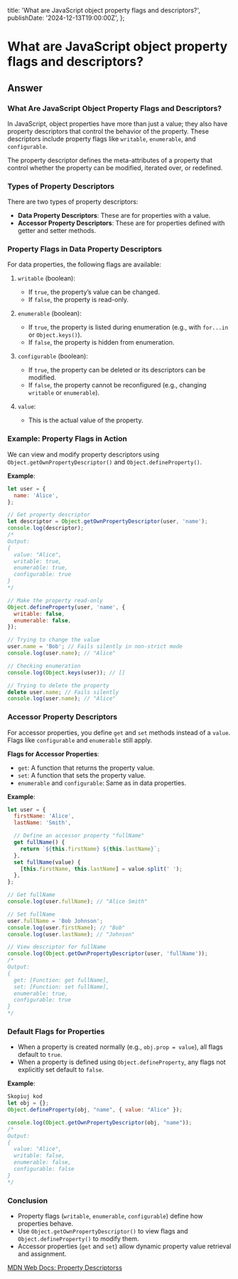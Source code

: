 
  title: 'What are JavaScript object property flags and descriptors?',
  publishDate: '2024-12-13T19:00:00Z',
};

# What are JavaScript object property flags and descriptors?

## Answer

### What Are JavaScript Object Property Flags and Descriptors?

In JavaScript, object properties have more than just a value; they also have property descriptors that control the behavior of the property. These descriptors include property flags like `writable`, `enumerable`, and `configurable`.

The property descriptor defines the meta-attributes of a property that control whether the property can be modified, iterated over, or redefined.

### Types of Property Descriptors

There are two types of property descriptors:

- **Data Property Descriptors**: These are for properties with a value.
- **Accessor Property Descriptors**: These are for properties defined with getter and setter methods.

### Property Flags in Data Property Descriptors

For data properties, the following flags are available:

1. `writable` (boolean):


    - If `true`, the property’s value can be changed.
    - If `false`, the property is read-only.

2. `enumerable` (boolean):


    - If `true`, the property is listed during enumeration (e.g., with `for...in` or `Object.keys()`).
    - If `false`, the property is hidden from enumeration.

3. `configurable` (boolean):


    - If `true`, the property can be deleted or its descriptors can be modified.
    - If `false`, the property cannot be reconfigured (e.g., changing `writable` or `enumerable`).

4. `value`:


    - This is the actual value of the property.

### Example: Property Flags in Action

We can view and modify property descriptors using `Object.getOwnPropertyDescriptor()` and `Object.defineProperty()`.

**Example**:

```javascript
let user = {
  name: 'Alice',
};

// Get property descriptor
let descriptor = Object.getOwnPropertyDescriptor(user, 'name');
console.log(descriptor);
/*
Output:
{
  value: "Alice",
  writable: true,
  enumerable: true,
  configurable: true
}
*/

// Make the property read-only
Object.defineProperty(user, 'name', {
  writable: false,
  enumerable: false,
});

// Trying to change the value
user.name = 'Bob'; // Fails silently in non-strict mode
console.log(user.name); // "Alice"

// Checking enumeration
console.log(Object.keys(user)); // []

// Trying to delete the property
delete user.name; // Fails silently
console.log(user.name); // "Alice"
```

### Accessor Property Descriptors

For accessor properties, you define `get` and `set` methods instead of a `value`. Flags like `configurable` and `enumerable` still apply.

**Flags for Accessor Properties**:

- `get`: A function that returns the property value.
- `set`: A function that sets the property value.
- `enumerable` and `configurable`: Same as in data properties.

**Example**:

```javascript
let user = {
  firstName: 'Alice',
  lastName: 'Smith',

  // Define an accessor property "fullName"
  get fullName() {
    return `${this.firstName} ${this.lastName}`;
  },
  set fullName(value) {
    [this.firstName, this.lastName] = value.split(' ');
  },
};

// Get fullName
console.log(user.fullName); // "Alice Smith"

// Set fullName
user.fullName = 'Bob Johnson';
console.log(user.firstName); // "Bob"
console.log(user.lastName); // "Johnson"

// View descriptor for fullName
console.log(Object.getOwnPropertyDescriptor(user, 'fullName'));
/*
Output:
{
  get: [Function: get fullName],
  set: [Function: set fullName],
  enumerable: true,
  configurable: true
}
*/
```

### Default Flags for Properties

- When a property is created normally (e.g., `obj.prop = value`), all flags default to `true`.
- When a property is defined using `Object.defineProperty`, any flags not explicitly set default to `false`.

**Example**:

```javascript
Skopiuj kod
let obj = {};
Object.defineProperty(obj, "name", { value: "Alice" });

console.log(Object.getOwnPropertyDescriptor(obj, "name"));
/*
Output:
{
  value: "Alice",
  writable: false,
  enumerable: false,
  configurable: false
}
*/
```

### Conclusion

- Property flags (`writable`, `enumerable`, `configurable`) define how properties behave.
- Use `Object.getOwnPropertyDescriptor()` to view flags and `Object.defineProperty()` to modify them.
- Accessor properties (`get` and `set`) allow dynamic property value retrieval and assignment.

[MDN Web Docs: Property Descriptorss](https://developer.mozilla.org/en-US/docs/Web/JavaScript/Reference/Global_Objects/Object/defineProperty)

<GithubEdit link='/questions/javascript/12-what-are-javascript-object-property-flags-and-descriptors/page.mdx' />
